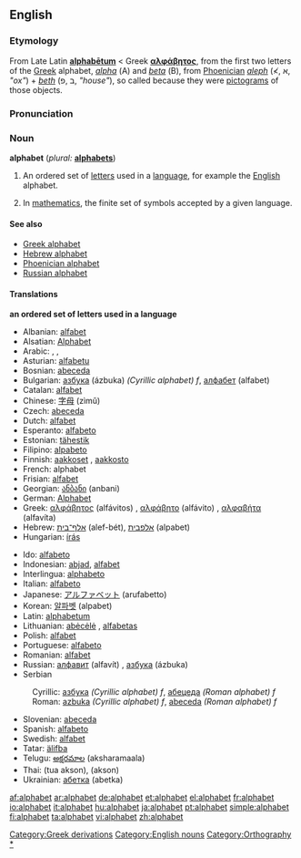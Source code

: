 {{wikipedia}}
==English==

===Etymology===
From Late Latin '''[[alphabetum|alphabētum]]''' < Greek '''[[αλφάβητος]]''', from the first two letters of the [[Greek]] alphabet, ''[[alpha]]'' (Α) and ''[[beta]]'' (Β), from [[Phoenician]] ''[[aleph]]'' (≮, א, ''"ox"'') + ''[[beth]]'' (ב ,פ, ''"house"''), so called because they were [[pictogram]]s of those objects.
===Pronunciation===
{{IPA|/ˈæl.fəˌbɛt/}}
===Noun===
'''alphabet'''  (''plural:'' '''[[alphabets]]''')

# An ordered set of [[letter]]s used in a [[language]], for example the [[English]] alphabet.
#{{math}} In [[mathematics]], the finite set of symbols accepted by a given language.

====See also====
*[[Greek alphabet]]
*[[Hebrew alphabet]]
*[[Phoenician alphabet]]
*[[Russian alphabet]]

====Translations====
'''an ordered set of letters used in a language'''
{{top}}
*Albanian: [[alfabet]]
*Alsatian: [[Alphabet]]
*Arabic: {{ARchar|[[حروف الهجاء|حُرُوفُ الهِجَاء]]}} {{IPAchar|(ħurúːf al-hijáː’)}}, {{ARchar|[[ابجد|أبْجَد]]}} {{IPAchar|(’ábʤad)}}, {{ARchar|[[الألفباء|الألِفْبَاء]]}} {{IPAchar|(al-’alifbáː’)}}
*Asturian: [[alfabetu]] {{m}}
*Bosnian: [[abeceda]] {{f}}
*Bulgarian: [[азбука]] (ázbuka) ''(Cyrillic alphabet) f'', [[алфабет]] (alfabet)
*Catalan: [[alfabet]] {{m}}
*Chinese: [[字母]] (zìmǔ)
*Czech: [[abeceda]] {{f}}
*Dutch: [[alfabet]]
*Esperanto: [[alfabeto]]
*Estonian: [[tähestik]]
*Filipino: [[alpabeto]]
*Finnish: [[aakkoset]] {{p}}, [[aakkosto]]
*French: alphabet {{m}}
*Frisian: [[alfabet]]
*Georgian: [[ანბანი]] (anbani)
*German: [[Alphabet]] {{n}}
*Greek: [[αλφάβητος]] (alfávitos) {{f}}, [[αλφάβητο]] (alfávito) {{n}}, [[αλφαβήτα]] (alfavíta) {{f}}
*Hebrew: [[אלף־בית]] (alef-bét), [[אלפבית]] (alpabet)
*Hungarian: [[írás]]
{{mid}}
*Ido: [[alfabeto]]
*Indonesian: [[abjad]], [[alfabet]]
*Interlingua: [[alphabeto]]
*Italian: [[alfabeto]] {{m}}
*Japanese: [[アルファベット]] (arufabetto)
*Korean: [[알파벳]] (alpabet)
*Latin: [[alphabetum]] {{n}}
*Lithuanian: [[abėcėlė]] {{f}}, [[alfabetas]] {{m}}
*Polish: [[alfabet]] {{m}}
*Portuguese: [[alfabeto]] {{m}}
*Romanian: [[alfabet]] {{n}}
*Russian: [[алфавит]] (alfavít) {{m}}, [[азбука]] (ázbuka) {{f}}
*Serbian
:Cyrillic: [[азбука]] ''(Cyrillic alphabet) f'', [[абецеда]] ''(Roman alphabet) f''
:Roman: [[azbuka]] ''(Cyrillic alphabet) f'', [[abeceda]] ''(Roman alphabet) f''
*Slovenian: [[abeceda]] {{f}}
*Spanish: [[alfabeto]] {{m}}
*Swedish: [[alfabet]] {{n}}
*Tatar: [[älifba]]
*Telugu: [[అక్షరమాల]] (aksharamaala)
*Thai: {{THchar|[[ตัวอักษร]]}} (tua akson), {{THchar|[[อักษร]]}} (akson)
*Ukrainian: [[абетка]] (abetka) {{f}}
{{bottom}}

[[Category:Greek derivations]]
[[Category:English nouns]]
[[Category:Orthography]]
[[Category:Alphabets|*]]

[[af:alphabet]]
[[ar:alphabet]]
[[de:alphabet]]
[[et:alphabet]]
[[el:alphabet]]
[[fr:alphabet]]
[[io:alphabet]]
[[it:alphabet]]
[[hu:alphabet]]
[[ja:alphabet]]
[[pt:alphabet]]
[[simple:alphabet]]
[[fi:alphabet]]
[[ta:alphabet]]
[[vi:alphabet]]
[[zh:alphabet]]